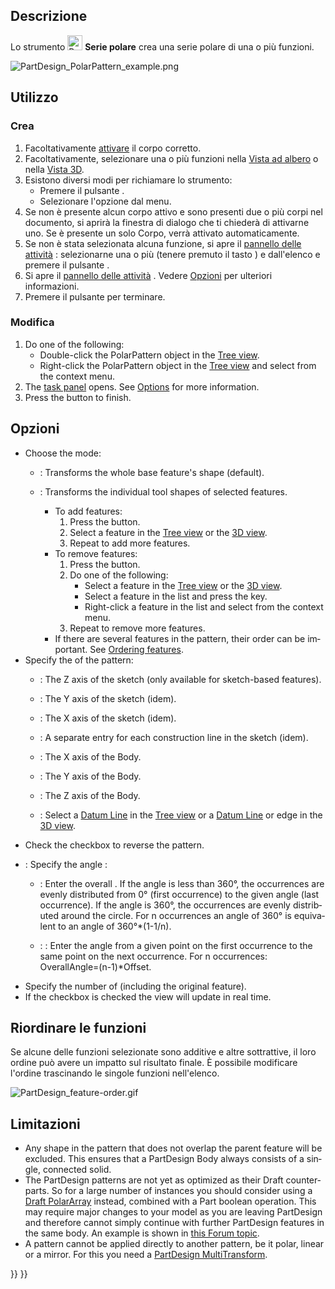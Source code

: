 <languages/>

{{Docnav/it
|[[PartDesign_LinearPattern/it|Serie rettangolare]]
|[[PartDesign_MultiTransform/it|Multi trasformazione]]
|[[PartDesign_Workbench/it|PartDesign]]
|IconL=PartDesign_LinearPattern.svg
|IconR=PartDesign_MultiTransform.svg
|IconC=Workbench_PartDesign.svg
}}

{{GuiCommand/it
|Name=PartDesign PolarPattern
|Name/it=Serie polare
|MenuLocation=Part Design → Applica un modello → Serie polare
|Workbenches=[[PartDesign_Workbench/it|PartDesign]]
|SeeAlso=[[PartDesign_MultiTransform/it|Multi trasformazione]]
}}

<span id="Description"></span>
==Descrizione==

Lo strumento [[Image:PartDesign_PolarPattern.svg|24px]] '''Serie polare''' crea una serie polare di una o più funzioni.

[[File:PartDesign PolarPattern example.png|none]]
{{Caption|Una tasca a forma di slot (B) realizzata sopra un estruso di base (A, detto anche supporto) viene utilizzata per una serie polare. Il risultato (C) è mostrato a destra.}}

<span id="Usage"></span>
==Utilizzo==

<span id="Create"></span>
=== Crea ===

# Facoltativamente [[PartDesign_Body/it#Stato_attivo|attivare]] il corpo corretto.
# Facoltativamente, selezionare una o più funzioni nella [[Tree_view/it|Vista ad albero]] o nella [[3D_view/it|Vista 3D]].
# Esistono diversi modi per richiamare lo strumento:
#* Premere il pulsante {{Button|[[Image:PartDesign_PolarPattern.svg|16px]] [[PartDesign_PolarPattern/it|Serie polare]]}}.
#* Selezionare l'opzione {{MenuCommand|Part Design → Applica un modello → [[Image:PartDesign_PolarPattern.svg|16px]] Serie polare}} dal menu.
# Se non è presente alcun corpo attivo e sono presenti due o più corpi nel documento, si aprirà la finestra di dialogo {{MenuCommand|È richiesto un corpo attivo}} che ti chiederà di attivarne uno. Se è presente un solo Corpo, verrà attivato automaticamente.
# Se non è stata selezionata alcuna funzione, si apre il [[Task_panel/it|pannello delle attività]]  {{MenuCommand|Seleziona funzione}}: selezionarne una o più (tenere premuto il tasto {{KEY|Ctrl}}) e dall'elenco e premere il pulsante {{Button|OK}}.
# Si apre il [[Task_panel/it|pannello delle attività]] {{MenuCommand|Parametri SeriePolare}} . Vedere [[#Opzioni|Opzioni]] per ulteriori informazioni.
# Premere il pulsante {{Button|OK}} per terminare.

<span id="Edit"></span>
=== Modifica ===

<div lang="en" dir="ltr" class="mw-content-ltr">
# Do one of the following:
#* Double-click the PolarPattern object in the [[Tree_view|Tree view]].
#* Right-click the PolarPattern object in the [[Tree_view|Tree view]] and select {{MenuCommand|Edit PolarPattern}} from the context menu.
# The {{MenuCommand|PolarPattern parameters}} [[Task_panel|task panel]] opens. See [[#Options|Options]] for more information.
# Press the {{Button|OK}} button to finish.
</div>

<span id="Options"></span>
==Opzioni==

<div lang="en" dir="ltr" class="mw-content-ltr">
* Choose the mode:
** {{MenuCommand|Transform body}}: Transforms the whole base feature's shape (default). {{Version|1.0}}
** {{MenuCommand|Transform tool shapes}}: Transforms the individual tool shapes of selected features.
*** To add features:
***# Press the {{Button|Add feature}} button.
***# Select a feature in the [[Tree_view|Tree view]] or the [[3D_view|3D view]].
***# Repeat to add more features.
*** To remove features:
***# Press the {{Button|Remove feature}} button.
***# Do one of the following:
***#* Select a feature in the [[Tree_view|Tree view]] or the [[3D_view|3D view]].
***#* Select a feature in the list and press the {{KEY|Del}} key.
***#* Right-click a feature in the list and select {{MenuCommand|Remove}} from the context menu.
***# Repeat to remove more features.
*** If there are several features in the pattern, their order can be important. See [[#Ordering_features|Ordering features]].
* Specify the {{MenuCommand|Axis}} of the pattern:
** {{MenuCommand|Normal sketch axis}}: The Z axis of the sketch (only available for sketch-based features).
** {{MenuCommand|Vertical sketch axis}}: The Y axis of the sketch (idem).
** {{MenuCommand|Horizontal sketch axis}}: The X axis of the sketch (idem).
** {{MenuCommand|Construction line #}}: A separate entry for each construction line in the sketch (idem).
** {{MenuCommand|Base X axis}}: The X axis of the Body.
** {{MenuCommand|Base Y axis}}: The Y axis of the Body.
** {{MenuCommand|Base Z axis}}: The Z axis of the Body.
** {{MenuCommand|Select reference...}}: Select a [[PartDesign_Line|Datum Line]] in the [[Tree_view|Tree view]] or a [[PartDesign_Line|Datum Line]] or edge in the [[3D_view|3D view]].
* Check the {{MenuCommand|Reverse direction}} checkbox to reverse the pattern.
* {{Version|1.0}}: Specify the angle {{MenuCommand|Mode}}:
** {{MenuCommand|Overall Angle}}: Enter the overall {{MenuCommand|Angle}}. If the angle is less than 360°, the occurrences are evenly distributed from 0° (first occurrence) to the given angle (last occurrence). If the angle is 360°, the occurrences are evenly distributed around the circle. For n occurrences an angle of 360° is equivalent to an angle of 360°*(1-1/n).
** {{Version|1.0}}: {{MenuCommand|Offset Angle}}: Enter the {{MenuCommand|Offset}} angle from a given point on the first occurrence to the same point on the next occurrence. For n occurrences: OverallAngle=(n-1)*Offset.
* Specify the number of {{MenuCommand|Occurrences}} (including the original feature).
* If the {{MenuCommand|Update view}} checkbox is checked the view will update in real time.
</div>

<span id="Ordering_features"></span>
== Riordinare le funzioni ==

Se alcune delle funzioni selezionate sono additive e altre sottrattive, il loro ordine può avere un impatto sul risultato finale. È possibile modificare l'ordine trascinando le singole funzioni nell'elenco.

[[File:PartDesign_feature-order.gif]]
{{Caption|Effetto dell'ordine delle funzioni}}

<span id="Limitations"></span>
==Limitazioni==

<div lang="en" dir="ltr" class="mw-content-ltr">
* Any shape in the pattern that does not overlap the parent feature will be excluded. This ensures that a PartDesign Body always consists of a single, connected solid.
* The PartDesign patterns are not yet as optimized as their Draft counterparts. So for a large number of instances you should consider using a [[Draft_PolarArray|Draft PolarArray]] instead, combined with a Part boolean operation. This may require major changes to your model as you are leaving PartDesign and therefore cannot simply continue with further PartDesign features in the same body. An example is shown in [https://forum.freecad.org/viewtopic.php?f=3&t=55192 this Forum topic].
* A pattern cannot be applied directly to another pattern, be it polar, linear or a mirror. For this you need a [[PartDesign_MultiTransform|PartDesign MultiTransform]].
</div>


{{Docnav/it
|[[PartDesign_LinearPattern/it|Serie rettangolare]]
|[[PartDesign_MultiTransform/it|Multi trasformazione]]
|[[PartDesign_Workbench/it|PartDesign]]
|IconL=PartDesign_LinearPattern.svg
|IconR=PartDesign_MultiTransform.svg
|IconC=Workbench_PartDesign.svg
}}

{{PartDesign Tools navi{{#translation:}}}}
{{Userdocnavi{{#translation:}}}}